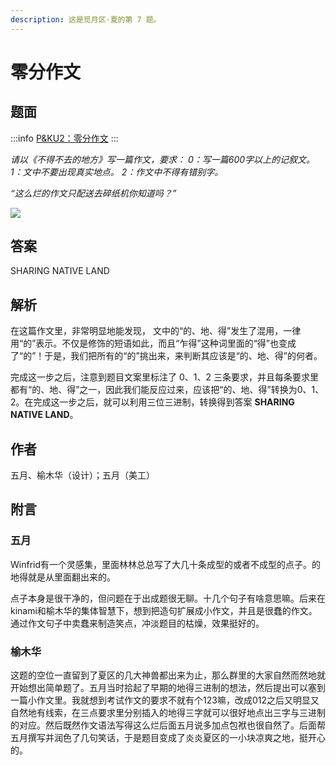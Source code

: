 ```yaml
---
description: 这是觅月区·夏的第 7 题。
---
```


# 零分作文

## 题面

:::info
[P&KU2：零分作文](https://pnku2.pkupuzzle.art/#/game/miyue/summer_05)
:::

_请以《不得不去的地方》写一篇作文，要求：_
_0：写一篇600字以上的记叙文。_
_1：文中不要出现真实地点。_
_2：作文中不得有错别字。_

_“这么烂的作文只配送去碎纸机你知道吗？”_

![](./23-ling-fen-zuo-wen.assets/image_1.webp)

## 答案

SHARING NATIVE LAND

## 解析

在这篇作文里，非常明显地能发现， 文中的“的、地、得”发生了混用，一律用“的”表示。不仅是修饰的短语如此，而且“乍得”这种词里面的“得”也变成了“的”！于是，我们把所有的“的”挑出来，来判断其应该是“的、地、得”的何者。

完成这一步之后，注意到题目文案里标注了 0、1、2 三条要求，并且每条要求里都有“的、地、得”之一，因此我们能反应过来，应该把“的、地、得”转换为0、1、2。在完成这一步之后，就可以利用三位三进制，转换得到答案 **SHARING NATIVE LAND**。

## 作者

五月、榆木华（设计）；五月（美工）

## 附言

### 五月

Winfrid有一个灵感集，里面林林总总写了大几十条成型的或者不成型的点子。的地得就是从里面翻出来的。

点子本身是很干净的，但问题在于出成题很无聊。十几个句子有啥意思嘛。后来在kinami和榆木华的集体智慧下，想到把造句扩展成小作文，并且是很蠢的作文。通过作文句子中卖蠢来制造笑点，冲淡题目的枯燥，效果挺好的。

### 榆木华

这题的空位一直留到了夏区的几大神兽都出来为止，那么群里的大家自然而然地就开始想出简单题了。五月当时拾起了早期的地得三进制的想法，然后提出可以塞到一篇小作文里。我就想到考试作文的要求不就有个123嘛，改成012之后又明显又自然地有线索，在三点要求里分别插入的地得三字就可以很好地点出三字与三进制的对应。然后既然作文语法写得这么烂后面五月说多加点包袱也很自然了。后面帮五月撰写并润色了几句笑话，于是题目变成了炎炎夏区的一小块凉爽之地，挺开心的。
